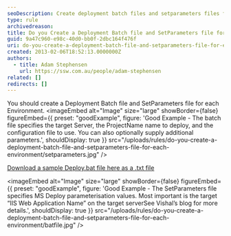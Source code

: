 ```yaml
---
seoDescription: Create deployment batch files and setparameters files for each environment to streamline your deployments and achieve efficient results.
type: rule
archivedreason:
title: Do you Create a Deployment Batch file and SetParameters file for each Environment?
guid: 9a47c960-e98c-40d0-bb0f-2dbc164f476f
uri: do-you-create-a-deployment-batch-file-and-setparameters-file-for-each-environment
created: 2013-02-06T18:52:13.0000000Z
authors:
  - title: Adam Stephensen
    url: https://ssw.com.au/people/adam-stephensen
related: []
redirects: []
---
```


You should create a Deployment Batch file and SetParameters file for each Environment.
<imageEmbed
  alt="Image"
  size="large"
  showBorder={false}
  figureEmbed={{
    preset: "goodExample",
    figure: 'Good Example - The batch file specifies the target Server, the ProjectName name to deploy, and the configuration file to use. You can also optionally supply additional parameters.',
    shouldDisplay: true
  }}
  src="/uploads/rules/do-you-create-a-deployment-batch-file-and-setparameters-file-for-each-environment/setparameters.jpg"
/>

[Download a sample Deploy.bat file here as a .txt file](DeployBat.txt)

<imageEmbed
  alt="Image"
  size="large"
  showBorder={false}
  figureEmbed={{
    preset: "goodExample",
    figure: 'Good Example - The SetParameters file specifies MS Deploy parameterisation values.  Most important is the target “IIS Web Application Name” on the target serverSee        Vishal’s blog for more details.',
    shouldDisplay: true
  }}
  src="/uploads/rules/do-you-create-a-deployment-batch-file-and-setparameters-file-for-each-environment/batfile.jpg"
/>
